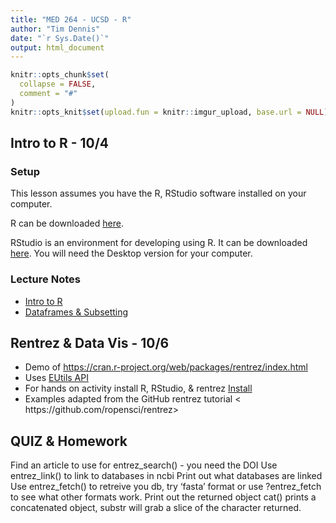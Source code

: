 ```yaml
---
title: "MED 264 - UCSD - R"
author: "Tim Dennis"
date: "`r Sys.Date()`"
output: html_document
---
```


```r
knitr::opts_chunk$set(
  collapse = FALSE,
  comment = "#"
)
knitr::opts_knit$set(upload.fun = knitr::imgur_upload, base.url = NULL)  

```

## Intro to R - 10/4
### Setup

This lesson assumes you have the R, RStudio software installed on your computer.

R can be downloaded [here](https://cran.r-project.org/mirrors.html).

RStudio is an environment for developing using R.
It can be downloaded [here](https://www.rstudio.com/products/rstudio/download/).
You will need the Desktop version for your computer.

### Lecture Notes 

* [Intro to R](r-intro.html)
* [Dataframes & Subsetting](data-frame-subsetting.html)


## Rentrez & Data Vis - 10/6

* Demo of <https://cran.r-project.org/web/packages/rentrez/index.html>
* Uses <a href="http://www.ncbi.nlm.nih.gov/books/NBK25500/">EUtils API</a>
* For hands on activity install R, RStudio, &amp; rentrez <a href="installr.html">Install</a>
* Examples adapted from the GitHub rentrez tutorial &lt; https://github.com/ropensci/rentrez&gt;

## QUIZ & Homework
Find an article to use for entrez_search() - you need the DOI
Use entrez_link() to link to databases in ncbi
Print out what databases are linked
Use entrez_fetch() to retreive you db, try 'fasta' format or use ?entrez_fetch to see what other formats work.
Print out the returned object cat() prints a concatenated object, substr will grab a slice of the character returned.
</ol>
